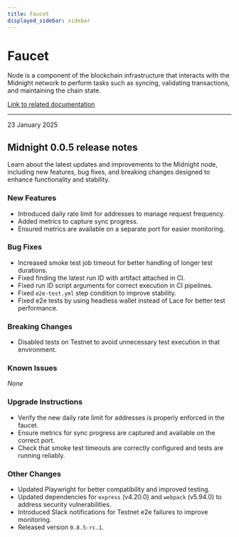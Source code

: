 ```yaml
---
title: Faucet
displayed_sidebar: sidebar
---
```


# Faucet

Node is a component of the blockchain infrastructure that interacts with the Midnight network to perform tasks such as syncing, validating transactions, and maintaining the chain state.

[Link to related documentation](../../develop/nodes-and-dapps/node-endpoints)

---

<div 
  style={{
    marginTop: '0',
    fontSize: '1rem',
    fontWeight: 'normal',
    marginBottom: '0.5rem'
  }}
>
  23 January 2025
</div>

## Midnight 0.0.5 release notes

Learn about the latest updates and improvements to the Midnight node, including new features, bug fixes, and breaking changes designed to enhance functionality and stability.

### New Features
- Introduced daily rate limit for addresses to manage request frequency.  
- Added metrics to capture sync progress.  
- Ensured metrics are available on a separate port for easier monitoring.  

### Bug Fixes
- Increased smoke test job timeout for better handling of longer test durations.  
- Fixed finding the latest run ID with artifact attached in CI.  
- Fixed run ID script arguments for correct execution in CI pipelines.  
- Fixed `e2e-test.yml` step condition to improve stability.  
- Fixed e2e tests by using headless wallet instead of Lace for better test performance.  

### Breaking Changes
- Disabled tests on Testnet to avoid unnecessary test execution in that environment.  

### Known Issues
_None_

### Upgrade Instructions
- Verify the new daily rate limit for addresses is properly enforced in the faucet.  
- Ensure metrics for sync progress are captured and available on the correct port.  
- Check that smoke test timeouts are correctly configured and tests are running reliably.  

### Other Changes
- Updated Playwright for better compatibility and improved testing.  
- Updated dependencies for `express` (v4.20.0) and `webpack` (v5.94.0) to address security vulnerabilities.  
- Introduced Slack notifications for Testnet e2e failures to improve monitoring.  
- Released version `0.8.5-rc.1`.  

